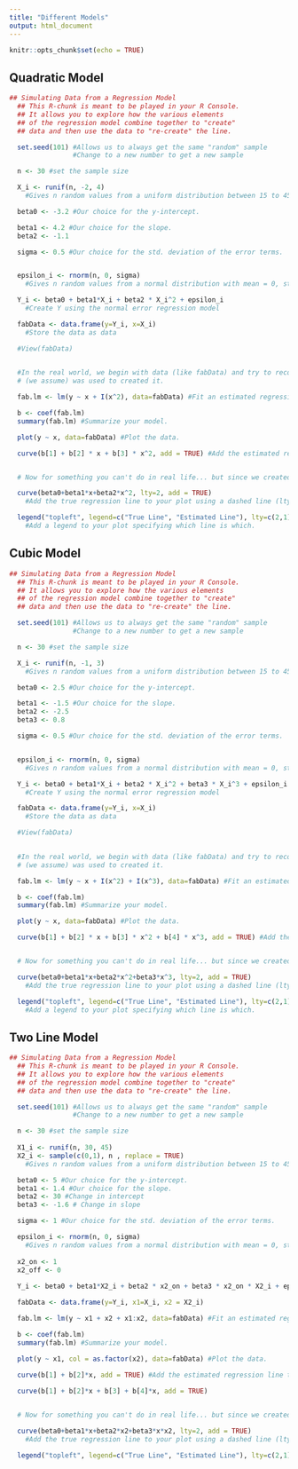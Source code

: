 ```yaml
---
title: "Different Models"
output: html_document
---
```


```r
knitr::opts_chunk$set(echo = TRUE)
```

## Quadratic Model 

```r
## Simulating Data from a Regression Model
  ## This R-chunk is meant to be played in your R Console.
  ## It allows you to explore how the various elements
  ## of the regression model combine together to "create"
  ## data and then use the data to "re-create" the line.

  set.seed(101) #Allows us to always get the same "random" sample
                #Change to a new number to get a new sample

  n <- 30 #set the sample size

  X_i <- runif(n, -2, 4) 
    #Gives n random values from a uniform distribution between 15 to 45.

  beta0 <- -3.2 #Our choice for the y-intercept. 

  beta1 <- 4.2 #Our choice for the slope. 
  beta2 <- -1.1

  sigma <- 0.5 #Our choice for the std. deviation of the error terms.


  epsilon_i <- rnorm(n, 0, sigma) 
    #Gives n random values from a normal distribution with mean = 0, st. dev. = sigma.

  Y_i <- beta0 + beta1*X_i + beta2 * X_i^2 + epsilon_i 
    #Create Y using the normal error regression model

  fabData <- data.frame(y=Y_i, x=X_i) 
    #Store the data as data

  #View(fabData) 
  

  #In the real world, we begin with data (like fabData) and try to recover the model that 
  # (we assume) was used to created it.

  fab.lm <- lm(y ~ x + I(x^2), data=fabData) #Fit an estimated regression model to the fabData.

  b <- coef(fab.lm)
  summary(fab.lm) #Summarize your model. 

  plot(y ~ x, data=fabData) #Plot the data.

  curve(b[1] + b[2] * x + b[3] * x^2, add = TRUE) #Add the estimated regression line to your plot.


  # Now for something you can't do in real life... but since we created the data...

  curve(beta0+beta1*x+beta2*x^2, lty=2, add = TRUE) 
    #Add the true regression line to your plot using a dashed line (lty=2). 

  legend("topleft", legend=c("True Line", "Estimated Line"), lty=c(2,1), bty="n") 
    #Add a legend to your plot specifying which line is which.
```
## Cubic Model

```r
## Simulating Data from a Regression Model
  ## This R-chunk is meant to be played in your R Console.
  ## It allows you to explore how the various elements
  ## of the regression model combine together to "create"
  ## data and then use the data to "re-create" the line.

  set.seed(101) #Allows us to always get the same "random" sample
                #Change to a new number to get a new sample

  n <- 30 #set the sample size

  X_i <- runif(n, -1, 3) 
    #Gives n random values from a uniform distribution between 15 to 45.

  beta0 <- 2.5 #Our choice for the y-intercept. 

  beta1 <- -1.5 #Our choice for the slope. 
  beta2 <- -2.5
  beta3 <- 0.8

  sigma <- 0.5 #Our choice for the std. deviation of the error terms.


  epsilon_i <- rnorm(n, 0, sigma) 
    #Gives n random values from a normal distribution with mean = 0, st. dev. = sigma.

  Y_i <- beta0 + beta1*X_i + beta2 * X_i^2 + beta3 * X_i^3 + epsilon_i 
    #Create Y using the normal error regression model

  fabData <- data.frame(y=Y_i, x=X_i) 
    #Store the data as data

  #View(fabData) 
  

  #In the real world, we begin with data (like fabData) and try to recover the model that 
  # (we assume) was used to created it.

  fab.lm <- lm(y ~ x + I(x^2) + I(x^3), data=fabData) #Fit an estimated regression model to the fabData.

  b <- coef(fab.lm)
  summary(fab.lm) #Summarize your model. 

  plot(y ~ x, data=fabData) #Plot the data.

  curve(b[1] + b[2] * x + b[3] * x^2 + b[4] * x^3, add = TRUE) #Add the estimated regression line to your plot.


  # Now for something you can't do in real life... but since we created the data...

  curve(beta0+beta1*x+beta2*x^2+beta3*x^3, lty=2, add = TRUE) 
    #Add the true regression line to your plot using a dashed line (lty=2). 

  legend("topleft", legend=c("True Line", "Estimated Line"), lty=c(2,1), bty="n") 
    #Add a legend to your plot specifying which line is which.
```

## Two Line Model

```r
## Simulating Data from a Regression Model
  ## This R-chunk is meant to be played in your R Console.
  ## It allows you to explore how the various elements
  ## of the regression model combine together to "create"
  ## data and then use the data to "re-create" the line.

  set.seed(101) #Allows us to always get the same "random" sample
                #Change to a new number to get a new sample

  n <- 30 #set the sample size
  
  X1_i <- runif(n, 30, 45) 
  X2_i <- sample(c(0,1), n , replace = TRUE)
    #Gives n random values from a uniform distribution between 15 to 45.

  beta0 <- 5 #Our choice for the y-intercept. 
  beta1 <- 1.4 #Our choice for the slope. 
  beta2 <- 30 #Change in intercept
  beta3 <- -1.6 # Change in slope

  sigma <- 1 #Our choice for the std. deviation of the error terms.

  epsilon_i <- rnorm(n, 0, sigma) 
    #Gives n random values from a normal distribution with mean = 0, st. dev. = sigma.
    
  x2_on <- 1
  x2_off <- 0
  
  Y_i <- beta0 + beta1*X2_i + beta2 * x2_on + beta3 * x2_on * X2_i + epsilon_i 

  fabData <- data.frame(y=Y_i, x1=X_i, x2 = X2_i) 

  fab.lm <- lm(y ~ x1 + x2 + x1:x2, data=fabData) #Fit an estimated regression model to the fabData.

  b <- coef(fab.lm)
  summary(fab.lm) #Summarize your model. 

  plot(y ~ x1, col = as.factor(x2), data=fabData) #Plot the data.

  curve(b[1] + b[2]*x, add = TRUE) #Add the estimated regression line to your plot.
  
  curve(b[1] + b[2]*x + b[3] + b[4]*x, add = TRUE)


  # Now for something you can't do in real life... but since we created the data...

  curve(beta0+beta1*x+beta2*x2+beta3*x*x2, lty=2, add = TRUE) 
    #Add the true regression line to your plot using a dashed line (lty=2). 

  legend("topleft", legend=c("True Line", "Estimated Line"), lty=c(2,1), bty="n") 
```